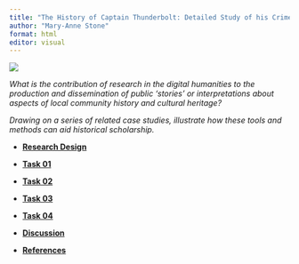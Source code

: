 ---
title: "The History of Captain Thunderbolt: Detailed Study of his Crimes and the Public's Reception of Them"
author: "Mary-Anne Stone"
format: html
editor: visual
---

[![](Images/1e4060837ba7bde309c14522b0878384.jfif){fig-align="center"}](https://live-production.wcms.abc-cdn.net.au/1e4060837ba7bde309c14522b0878384?impolicy=wcms_crop_resize&cropH=383&cropW=680&xPos=0&yPos=110&width=862&height=485)

*What is the contribution of research in the digital humanities to the production and dissemination of public 'stories' or interpretations about aspects of local community history and cultural heritage?*

*Drawing on a series of related case studies, illustrate how these tools and methods can aid historical scholarship.*

-   [**Research Design**](designpage.qmd)

-   [**Task 01**](Task1.qmd)

-   [**Task 02**](Task2.qmd)

-   [**Task 03**](Task3.qmd)

-   [**Task 04**](Task4.qmd)

-   [**Discussion**](Discussion-Conclusion.qmd)

-   [**References**](Refernces.qmd)
